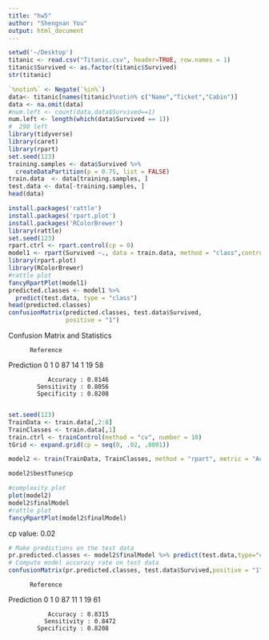 ```yaml
---
title: "hw5"
author: "Shengnan You"
output: html_document
---
```

```r
setwd('~/Desktop')
titanic <- read.csv("Titanic.csv", header=TRUE, row.names = 1)
titanic$Survived <- as.factor(titanic$Survived)
str(titanic)
```

```r
`%notin%` <- Negate(`%in%`)
data<- titanic[names(titanic)%notin% c("Name","Ticket","Cabin")]
data <- na.omit(data)
#num.left <- count(data,data$Survived==1)
num.left <- length(which(data$Survived == 1))
#  290 left
library(tidyverse)
library(caret)
library(rpart)
set.seed(123)
training.samples <- data$Survived %>%
  createDataPartition(p = 0.75, list = FALSE)
train.data  <- data[training.samples, ]
test.data <- data[-training.samples, ]
head(data)
```
```r
install.packages('rattle')
install.packages('rpart.plot')
install.packages('RColorBrewer')
library(rattle)
set.seed(123)
rpart.ctrl <- rpart.control(cp = 0)
model1 <- rpart(Survived ~., data = train.data, method = "class",control = rpart.ctrl)
library(rpart.plot)
library(RColorBrewer)
#rattle plot
fancyRpartPlot(model1)
predicted.classes <- model1 %>% 
  predict(test.data, type = "class")
head(predicted.classes)
confusionMatrix(predicted.classes, test.data$Survived,
                positive = "1")
```
Confusion Matrix and Statistics

          Reference
Prediction  0  1
         0 87 14
         1 19 58
                                          
               Accuracy : 0.8146
            Sensitivity : 0.8056          
            Specificity : 0.8208
                          
```r
set.seed(123)
TrainData <- train.data[,2:8]
TrainClasses <- train.data[,1]
train.ctrl <- trainControl(method = "cv", number = 10)
tGrid <- expand.grid(cp = seq(0, .02, .0001))

model2 <- train(TrainData, TrainClasses, method = "rpart", metric = "Accuracy", trControl = train.ctrl, tuneGrid = tGrid)

model2$bestTune$cp

#complexity plot
plot(model2)
model2$finalModel
#rattle plot
fancyRpartPlot(model2$finalModel)
```
cp value: 0.02

```r
# Make predictions on the test data
pr.predicted.classes <- model2$finalModel %>% predict(test.data,type="class")
# Compute model accuracy rate on test data
confusionMatrix(pr.predicted.classes, test.data$Survived,positive = "1")
```

          Reference
Prediction  0  1
         0 87 11
         1 19 61
                                          
               Accuracy : 0.8315   
              Sensitivity : 0.8472          
            Specificity : 0.8208  